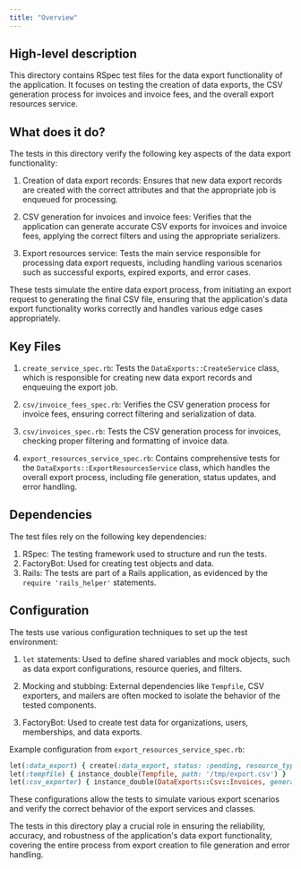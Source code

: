 ```yaml
---
title: "Overview"
---
```


## High-level description
This directory contains RSpec test files for the data export functionality of the application. It focuses on testing the creation of data exports, the CSV generation process for invoices and invoice fees, and the overall export resources service.

## What does it do?
The tests in this directory verify the following key aspects of the data export functionality:

1. Creation of data export records: Ensures that new data export records are created with the correct attributes and that the appropriate job is enqueued for processing.

2. CSV generation for invoices and invoice fees: Verifies that the application can generate accurate CSV exports for invoices and invoice fees, applying the correct filters and using the appropriate serializers.

3. Export resources service: Tests the main service responsible for processing data export requests, including handling various scenarios such as successful exports, expired exports, and error cases.

These tests simulate the entire data export process, from initiating an export request to generating the final CSV file, ensuring that the application's data export functionality works correctly and handles various edge cases appropriately.

## Key Files
1. `create_service_spec.rb`: Tests the `DataExports::CreateService` class, which is responsible for creating new data export records and enqueuing the export job.

2. `csv/invoice_fees_spec.rb`: Verifies the CSV generation process for invoice fees, ensuring correct filtering and serialization of data.

3. `csv/invoices_spec.rb`: Tests the CSV generation process for invoices, checking proper filtering and formatting of invoice data.

4. `export_resources_service_spec.rb`: Contains comprehensive tests for the `DataExports::ExportResourcesService` class, which handles the overall export process, including file generation, status updates, and error handling.

## Dependencies
The test files rely on the following key dependencies:

1. RSpec: The testing framework used to structure and run the tests.
2. FactoryBot: Used for creating test objects and data.
3. Rails: The tests are part of a Rails application, as evidenced by the `require 'rails_helper'` statements.

## Configuration
The tests use various configuration techniques to set up the test environment:

1. `let` statements: Used to define shared variables and mock objects, such as data export configurations, resource queries, and filters.

2. Mocking and stubbing: External dependencies like `Tempfile`, CSV exporters, and mailers are often mocked to isolate the behavior of the tested components.

3. FactoryBot: Used to create test data for organizations, users, memberships, and data exports.

Example configuration from `export_resources_service_spec.rb`:

```ruby
let(:data_export) { create(:data_export, status: :pending, resource_type: 'invoices') }
let(:tempfile) { instance_double(Tempfile, path: '/tmp/export.csv') }
let(:csv_exporter) { instance_double(DataExports::Csv::Invoices, generate: tempfile) }
```

These configurations allow the tests to simulate various export scenarios and verify the correct behavior of the export services and classes.

The tests in this directory play a crucial role in ensuring the reliability, accuracy, and robustness of the application's data export functionality, covering the entire process from export creation to file generation and error handling.